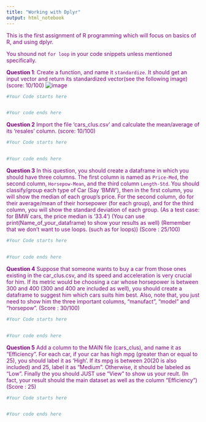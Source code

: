 ---
title: "Working with Dplyr"
output: html_notebook
---

<font color = 'purple'> This is the first assignment of R programming which will focus on basics of R, and using dplyr. 


\newline You shound not `for loop` in your code snippets unless mentioned specifically.


**Question 1**: Create a function, and name it `standardize`. It should get an input vector and return its standardized vector(see the following image)(score: 10/100)
![image](https://quicklatex.com/cache3/4d/ql_8de854af587962ecac6bc6bc6c04f24d_l3.svg)
```{r}
#Your Code starts here


#Your code ends here
```


\newline
  
**Question 2** Import the file 'cars_clus.csv' and calculate the mean/average of its 'resales' column. (score: 10/100)
```{r}
#Your Code starts here


#Your code ends here
```



**Question 3** In this question, you should create a dataframe in which you should have three columns. The first column is named as `Price-Med`, the second column, `Horsepow-Mean`, and the third column `Length-Std`. You should classify/group each type of Car (Say 'BMW'), then in the first column, you will show the median of each group's price. For the second column, do for their average/mean of their horsepower (for each group), and for the third column, you will show the standard deviation of each group. (As a test case: for BMW cars, the price median is '33.4') (You can use print(Name_of_your_dataframe) to show your results as well) (Remember that we don't want to use loops. (such as for loops)) (Score : 25/100)

```{r}
#Your Code starts here


#Your code ends here
```


**Question 4** Suppose that someone wants to buy a car from those ones existing in the car_clus.csv, and its speed and acceleration is very crucial for him. If its metric would be choosing a car whose horsepower is between 300 and 400 (300 and 400 are included as well), you should create a dataframe to suggest him which cars suits him best. Also, note that, you just need to show him the three important columns, "manufact", "model" and "horsepow". (Score : 30/100)
```{r}
#Your Code starts here


#Your code ends here
```

**Question 5** Add a column to the MAIN file (cars_clus), and name it as "Efficiency". For each car, if your car has high mpg (greater than or equal to 25), you should label it as 'High'. If its mpg is between 20(20 is also included) and 25, label it as "Medium". Otherwise, it should be labeled as "Low". Finally the you should JUST use "View" to show us your reult. (In fact, your result should the main dataset as well as the column "Efficiency")(Score : 25)

```{r}
#Your Code starts here


#Your code ends here
```




